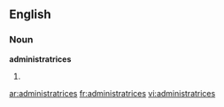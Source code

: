 ==English==

===Noun===
'''administratrices'''

# {{plural of|[[administratrix]]}}

[[ar:administratrices]]
[[fr:administratrices]]
[[vi:administratrices]]